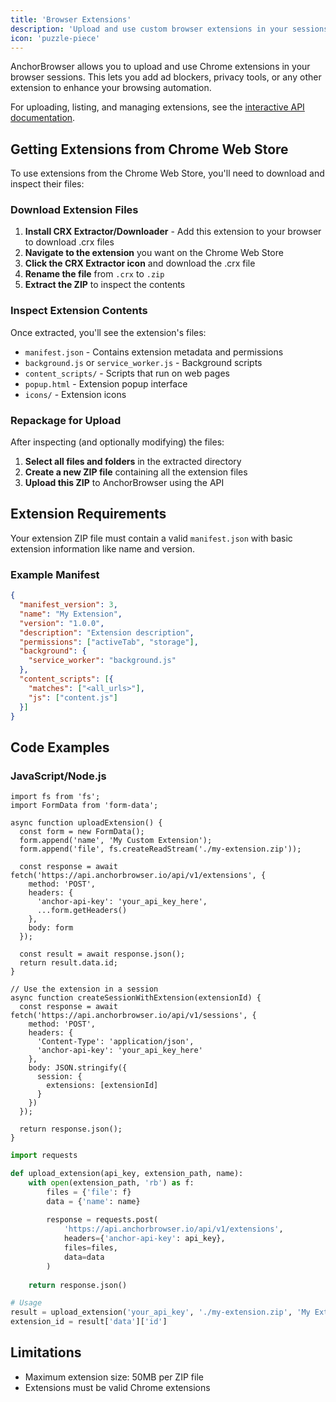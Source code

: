 ```yaml
---
title: 'Browser Extensions'
description: 'Upload and use custom browser extensions in your sessions'
icon: 'puzzle-piece'
---
```


AnchorBrowser allows you to upload and use Chrome extensions in your browser sessions. This lets you add ad blockers, privacy tools, or any other extension to enhance your browsing automation.

For uploading, listing, and managing extensions, see the [interactive API documentation](/api-reference).

## Getting Extensions from Chrome Web Store

To use extensions from the Chrome Web Store, you'll need to download and inspect their files:

### Download Extension Files

1. **Install CRX Extractor/Downloader** - Add this extension to your browser to download .crx files
2. **Navigate to the extension** you want on the Chrome Web Store
3. **Click the CRX Extractor icon** and download the .crx file
4. **Rename the file** from `.crx` to `.zip`
5. **Extract the ZIP** to inspect the contents

### Inspect Extension Contents

Once extracted, you'll see the extension's files:
- `manifest.json` - Contains extension metadata and permissions
- `background.js` or `service_worker.js` - Background scripts
- `content_scripts/` - Scripts that run on web pages
- `popup.html` - Extension popup interface
- `icons/` - Extension icons

### Repackage for Upload

After inspecting (and optionally modifying) the files:
1. **Select all files and folders** in the extracted directory
2. **Create a new ZIP file** containing all the extension files
3. **Upload this ZIP** to AnchorBrowser using the API

## Extension Requirements

Your extension ZIP file must contain a valid `manifest.json` with basic extension information like name and version.

### Example Manifest
```json
{
  "manifest_version": 3,
  "name": "My Extension",
  "version": "1.0.0",
  "description": "Extension description",
  "permissions": ["activeTab", "storage"],
  "background": {
    "service_worker": "background.js"
  },
  "content_scripts": [{
    "matches": ["<all_urls>"],
    "js": ["content.js"]
  }]
}
```

## Code Examples

### JavaScript/Node.js

<CodeGroup>

```tsx node.js
import fs from 'fs';
import FormData from 'form-data';

async function uploadExtension() {
  const form = new FormData();
  form.append('name', 'My Custom Extension');
  form.append('file', fs.createReadStream('./my-extension.zip'));
  
  const response = await fetch('https://api.anchorbrowser.io/api/v1/extensions', {
    method: 'POST',
    headers: {
      'anchor-api-key': 'your_api_key_here',
      ...form.getHeaders()
    },
    body: form
  });
  
  const result = await response.json();
  return result.data.id;
}

// Use the extension in a session
async function createSessionWithExtension(extensionId) {
  const response = await fetch('https://api.anchorbrowser.io/api/v1/sessions', {
    method: 'POST',
    headers: {
      'Content-Type': 'application/json',
      'anchor-api-key': 'your_api_key_here'
    },
    body: JSON.stringify({
      session: {
        extensions: [extensionId]
      }
    })
  });
  
  return response.json();
}
```

```python python
import requests

def upload_extension(api_key, extension_path, name):
    with open(extension_path, 'rb') as f:
        files = {'file': f}
        data = {'name': name}
        
        response = requests.post(
            'https://api.anchorbrowser.io/api/v1/extensions',
            headers={'anchor-api-key': api_key},
            files=files,
            data=data
        )
    
    return response.json()

# Usage
result = upload_extension('your_api_key', './my-extension.zip', 'My Extension')
extension_id = result['data']['id']
```

</CodeGroup>

## Limitations

- Maximum extension size: 50MB per ZIP file
- Extensions must be valid Chrome extensions